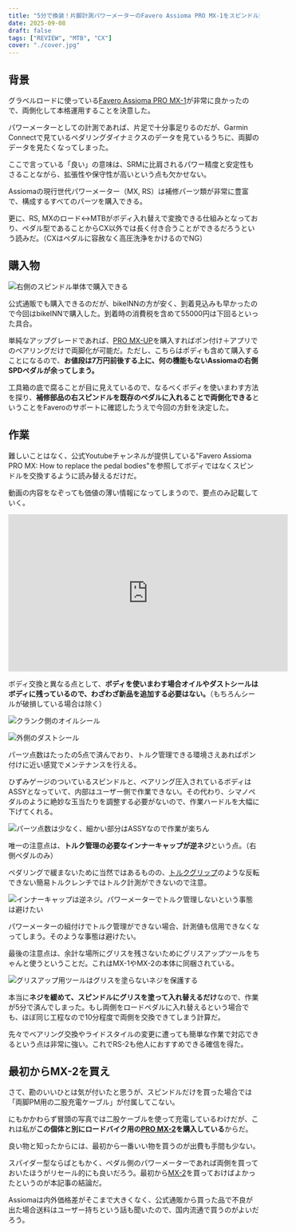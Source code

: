 ```yaml
---
title: "5分で換装！片脚計測パワーメーターのFavero Assioma PRO MX-1をスピンドル交換で両脚計測に変更"
date: 2025-09-08
draft: false
tags: ["REVIEW", "MTB", "CX"]
cover: "./cover.jpg"
---
```


## 背景

グラベルロードに使っている[Favero Assioma PRO MX-1](https://amzn.to/4m0bikH)が非常に良かったので、両側化して本格運用することを決意した。

<Amzn asin="B0DZCHJG9M" />

パワーメーターとしての計測であれば、片足で十分事足りるのだが、Garmin Connectで見ているペダリングダイナミクスのデータを見ているうちに、両脚のデータを見たくなってしまった。

ここで言っている「良い」の意味は、SRMに比肩されるパワー精度と安定性もさることながら、拡張性や保守性が高いという点も欠かせない。

Assiomaの現行世代パワーメーター（MX, RS）は補修パーツ類が非常に豊富で、構成するすべてのパーツを購入できる。

<LinkCard url="https://cycling.favero.com/en/shop-category?tid=21" />

更に、RS, MXのロード↔MTBがボディ入れ替えで変換できる仕組みとなっており、ペダル型であることからCX以外では長く付き合うことができるだろうという読みだ。（CXはペダルに容赦なく高圧洗浄をかけるのでNG）

## 購入物

![右側のスピンドル単体で購入できる](./spindle-pack.jpg)

公式通販でも購入できるのだが、bikeINNの方が安く、到着見込みも早かったので今回はbikeINNで購入した。到着時の消費税を含めて55000円は下回るといった具合。

単純なアップグレードであれば、[PRO MX-UP](https://amzn.to/42dzbOD)を購入すればポン付け＋アプリでのペアリングだけで両脚化が可能だ。ただし、こちらはボディも含めて購入することになるので、**お値段は7万円前後する上に、何の機能もないAssiomaの右側SPDペダルが余ってしまう。**

工具箱の底で腐ることが目に見えているので、なるべくボディを使いまわす方法を探り、**補修部品の右スピンドルを既存のペダルに入れることで両側化できる**ということをFaveroのサポートに確認したうえで今回の方針を決定した。

## 作業

難しいことはなく、公式Youtubeチャンネルが提供している"Favero Assioma PRO MX: How to replace the pedal bodies"を参照してボディではなくスピンドルを交換するように読み替えるだけだ。

動画の内容をなぞっても価値の薄い情報になってしまうので、要点のみ記載していく。

<iframe width="560" height="315" src="https://www.youtube.com/embed/GnQVhhrnvGs?si=DvIOomS_j4XUwGT4" title="YouTube video player" frameborder="0" allow="accelerometer; autoplay; clipboard-write; encrypted-media; gyroscope; picture-in-picture; web-share" referrerpolicy="strict-origin-when-cross-origin" allowfullscreen></iframe>

ボディ交換と異なる点として、**ボディを使いまわす場合オイルやダストシールはボディに残っているので、わざわざ新品を追加する必要はない。**（もちろんシールが破損している場合は除く）

![クランク側のオイルシール](./innner-seal.jpg)

![外側のダストシール](./outer-seal.jpg)

パーツ点数はたったの5点で済んでおり、トルク管理できる環境さえあればポン付けに近い感覚でメンテナンスを行える。

ひずみゲージのついているスピンドルと、ベアリング圧入されているボディはASSYとなっていて、内部はユーザー側で作業できない。その代わり、シマノペダルのように絶妙な玉当たりを調整する必要がないので、作業ハードルを大幅に下げてくれる。

![パーツ点数は少なく、細かい部分はASSYなので作業が楽ちん](./parts.jpg)

唯一の注意点は、**トルク管理の必要なインナーキャップが逆ネジ**という点。（右側ペダルのみ）

ペダリングで緩まないために当然ではあるものの、[トルクグリップ](https://amzn.to/42gThri)のような反転できない簡易トルクレンチではトルク計測ができないので注意。

![インナーキャップは逆ネジ。パワーメーターでトルク管理しないという事態は避けたい](./internal-cap.jpg)

パワーメーターの組付けでトルク管理ができない場合、計測値も信用できなくなってしまう。そのような事態は避けたい。

最後の注意点は、余計な場所にグリスを残さないためにグリスアップツールをちゃんと使うということだ。これはMX-1やMX-2の本体に同梱されている。

![グリスアップ用ツールはグリスを塗らないネジを保護する](./tool-2.jpg)

本当に**ネジを緩めて、スピンドルにグリスを塗って入れ替えるだけ**なので、作業が5分で済んでしまった。もし両側をロードペダルに入れ替えるという場合でも、ほぼ同じ工程なので10分程度で両側を交換できてしまう計算だ。

先々でベアリング交換やライドスタイルの変更に遭っても簡単な作業で対応できるという点は非常に強い。これでRS-2も他人におすすめできる確信を得た。

<Amzn asin="B0FGJ5HFM9" />

## 最初からMX-2を買え

さて、勘のいいひとは気が付いたと思うが、スピンドルだけを買った場合では「両脚PM用の二股充電ケーブル」が付属してこない。

にもかかわらず冒頭の写真では二股ケーブルを使って充電しているわけだが、これは私が**この個体と別にロードバイク用の[PRO MX-2](https://amzn.to/3V4vDdK)を購入している**からだ。

<Amzn asin="B0DZCL7M9J" />

良い物と知ったからには、最初から一番いい物を買うのが出費も手間も少ない。

スパイダー型ならばともかく、ペダル側のパワーメーターであれば両側を買っておいたほうがリセール的にも良いだろう。最初から[MX-2](https://amzn.to/3V4vDdK)を買っておけばよかったというのが本記事の結論だ。

Assiomaは内外価格差がそこまで大きくなく、公式通販から買った品で不良が出た場合送料はユーザー持ちという話も聞いたので、国内流通で買うのがよいだろう。

